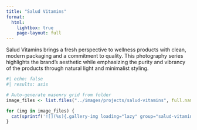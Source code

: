 ```yaml
---
title: "Salud Vitamins"
format:
  html:
    lightbox: true
    page-layout: full
---
```


::: {.project-intro}
Salud Vitamins brings a fresh perspective to wellness products with clean, modern packaging and a commitment to quality. This photography series highlights the brand's aesthetic while emphasizing the purity and vibrancy of the products through natural light and minimalist styling.
:::

::: {.masonry-grid}
```r
#| echo: false
#| results: asis

# Auto-generate masonry grid from folder
image_files <- list.files("../images/projects/salud-vitamins", full.names = TRUE, pattern = "\\.(jpg|jpeg|png|webp|gif)$")

for (img in image_files) {
  cat(sprintf('![](%s){.gallery-img loading="lazy" group="salud-vitamins-gallery"}\n\n', img))
}
```
:::

